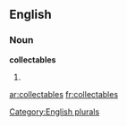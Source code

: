 
==English==

===Noun===
'''collectables'''

# {{plural of|[[collectable]]}}

[[Category:English plurals]]

[[ar:collectables]]
[[fr:collectables]]